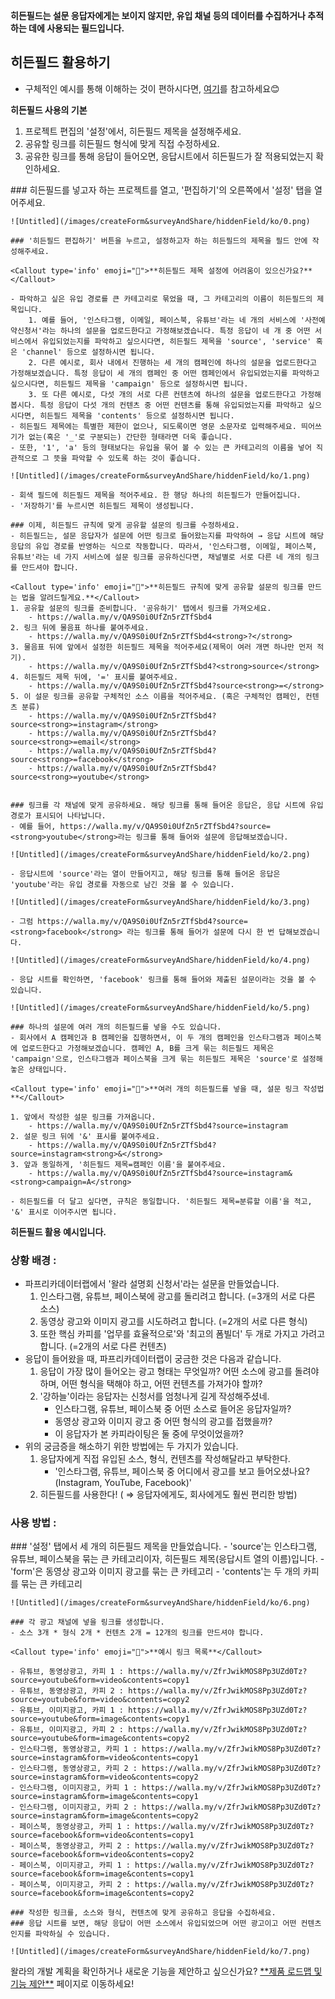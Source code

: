 
<Callout type='info' emoji="🔔">**히든필드는 설문 응답자에게는 보이지 않지만, 유입 채널 등의 데이터를 수집하거나 추적하는 데에 사용되는 필드입니다.**</Callout>

## 히든필드 활용하기

- 구체적인 예시를 통해 이해하는 것이 편하시다면, [여기](https://www.notion.so/46c0b18ad4684855a8a971bcd4787a66?pvs=21)를 참고하세요😊

<Callout type='info' emoji="🔔">**히든필드 사용의 기본**</Callout>
1. 프로젝트 편집의 '설정'에서, 히든필드 제목을 설정해주세요.
2. 공유할 링크를 히든필드 형식에 맞게 직접 수정하세요.
3. 공유한 링크를 통해 응답이 들어오면, 응답시트에서 히든필드가 잘 적용되었는지 확인하세요.

<Steps>
    ### 히든필드를 넣고자 하는 프로젝트를 열고, '편집하기'의 오른쪽에서 '설정' 탭을 열어주세요.

    ![Untitled](/images/createForm&surveyAndShare/hiddenField/ko/0.png)

    ### '히든필드 편집하기' 버튼을 누르고, 설정하고자 하는 히든필드의 제목을 필드 안에 작성해주세요.

    <Callout type='info' emoji="🔔">**히든필드 제목 설정에 어려움이 있으신가요?**</Callout>

    - 파악하고 싶은 유입 경로를 큰 카테고리로 묶었을 때, 그 카테고리의 이름이 히든필드의 제목입니다.
        1. 예를 들어, '인스타그램, 이메일, 페이스북, 유튜브'라는 네 개의 서비스에 '사전예약신청서'라는 하나의 설문을 업로드한다고 가정해보겠습니다. 특정 응답이 네 개 중 어떤 서비스에서 유입되었는지를 파악하고 싶으시다면, 히든필드 제목을 'source', 'service' 혹은 'channel' 등으로 설정하시면 됩니다.
        2. 다른 예시로, 회사 내에서 진행하는 세 개의 캠페인에 하나의 설문을 업로드한다고 가정해보겠습니다. 특정 응답이 세 개의 캠페인 중 어떤 캠페인에서 유입되었는지를 파악하고 싶으시다면, 히든필드 제목을 'campaign' 등으로 설정하시면 됩니다.
        3. 또 다른 예시로, 다섯 개의 서로 다른 컨텐츠에 하나의 설문을 업로드한다고 가정해봅시다. 특정 응답이 다섯 개의 컨텐츠 중 어떤 컨텐츠를 통해 유입되었는지를 파악하고 싶으시다면, 히든필드 제목을 'contents' 등으로 설정하시면 됩니다.
    - 히든필드 제목에는 특별한 제한이 없으나, 되도록이면 영문 소문자로 입력해주세요. 띄어쓰기가 없는(혹은 '_'로 구분되는) 간단한 형태라면 더욱 좋습니다.
    - 또한, '1', 'a' 등의 형태보다는 유입을 묶어 볼 수 있는 큰 카테고리의 이름을 넣어 직관적으로 그 뜻을 파악할 수 있도록 하는 것이 좋습니다.

    ![Untitled](/images/createForm&surveyAndShare/hiddenField/ko/1.png)

    - 회색 필드에 히든필드 제목을 적어주세요. 한 행당 하나의 히든필드가 만들어집니다.
    - '저장하기'를 누르시면 히든필드 제목이 생성됩니다.

    ### 이제, 히든필드 규칙에 맞게 공유할 설문의 링크를 수정하세요.
    - 히든필드는, 설문 응답자가 설문에 어떤 링크로 들어왔는지를 파악하여 → 응답 시트에 해당 응답의 유입 경로를 반영하는 식으로 작동합니다. 따라서, '인스타그램, 이메일, 페이스북, 유튜브'라는 네 가지 서비스에 설문 링크를 공유하신다면, 채널별로 서로 다른 네 개의 링크를 만드셔야 합니다.

    <Callout type='info' emoji="🔔">**히든필드 규칙에 맞게 공유할 설문의 링크를 만드는 법을 알려드릴게요.**</Callout>
    1. 공유할 설문의 링크를 준비합니다. '공유하기' 탭에서 링크를 가져오세요.
        - https://walla.my/v/QA9S0i0UfZn5rZTfSbd4
    2. 링크 뒤에 물음표 하나를 붙여주세요.
        - https://walla.my/v/QA9S0i0UfZn5rZTfSbd4<strong>?</strong>
    3. 물음표 뒤에 앞에서 설정한 히든필드 제목을 적어주세요(제목이 여러 개면 하나만 먼저 적기).
        - https://walla.my/v/QA9S0i0UfZn5rZTfSbd4?<strong>source</strong>
    4. 히든필드 제목 뒤에, '=' 표시를 붙여주세요.
        - https://walla.my/v/QA9S0i0UfZn5rZTfSbd4?source<strong>=</strong>
    5. 이 설문 링크를 공유할 구체적인 소스 이름을 적어주세요. (혹은 구체적인 캠페인, 컨텐츠 분류)
        - https://walla.my/v/QA9S0i0UfZn5rZTfSbd4?source<strong>=instagram</strong>
        - https://walla.my/v/QA9S0i0UfZn5rZTfSbd4?source<strong>=email</strong>
        - https://walla.my/v/QA9S0i0UfZn5rZTfSbd4?source<strong>=facebook</strong>
        - https://walla.my/v/QA9S0i0UfZn5rZTfSbd4?source<strong>=youtube</strong>


    ### 링크를 각 채널에 맞게 공유하세요. 해당 링크를 통해 들어온 응답은, 응답 시트에 유입 경로가 표시되어 나타납니다.
    - 예를 들어, https://walla.my/v/QA9S0i0UfZn5rZTfSbd4?source=<strong>youtube</strong>라는 링크를 통해 들어와 설문에 응답해보겠습니다.

    ![Untitled](/images/createForm&surveyAndShare/hiddenField/ko/2.png)

    - 응답시트에 'source'라는 열이 만들어지고, 해당 링크를 통해 들어온 응답은 'youtube'라는 유입 경로를 자동으로 남긴 것을 볼 수 있습니다.

    ![Untitled](/images/createForm&surveyAndShare/hiddenField/ko/3.png)

    - 그럼 https://walla.my/v/QA9S0i0UfZn5rZTfSbd4?source=<strong>facebook</strong> 라는 링크를 통해 들어가 설문에 다시 한 번 답해보겠습니다.

    ![Untitled](/images/createForm&surveyAndShare/hiddenField/ko/4.png)

    - 응답 시트를 확인하면, 'facebook' 링크를 통해 들어와 제출된 설문이라는 것을 볼 수 있습니다.

    ![Untitled](/images/createForm&surveyAndShare/hiddenField/ko/5.png)

    ### 하나의 설문에 여러 개의 히든필드를 넣을 수도 있습니다.
    - 회사에서 A 캠페인과 B 캠페인을 집행하면서, 이 두 개의 캠페인을 인스타그램과 페이스북에 업로드한다고 가정해보겠습니다. 캠페인 A, B를 크게 묶는 히든필드 제목은 'campaign'으로, 인스타그램과 페이스북을 크게 묶는 히든필드 제목은 'source'로 설정해놓은 상태입니다.

    <Callout type='info' emoji="🔔">**여러 개의 히든필드를 넣을 때, 설문 링크 작성법**</Callout>

    1. 앞에서 작성한 설문 링크를 가져옵니다.
        - https://walla.my/v/QA9S0i0UfZn5rZTfSbd4?source=instagram
    2. 설문 링크 뒤에 '&' 표시를 붙여주세요.
        - https://walla.my/v/QA9S0i0UfZn5rZTfSbd4?source=instagram<strong>&</strong>
    3. 앞과 동일하게, '히든필드 제목=캠페인 이름'을 붙여주세요.
        - https://walla.my/v/QA9S0i0UfZn5rZTfSbd4?source=instagram&<strong>campaign=A</strong>

    - 히든필드를 더 달고 싶다면, 규칙은 동일합니다. '히든필드 제목=분류할 이름'을 적고, '&' 표시로 이어주시면 됩니다.

</Steps>

<Callout type='info' emoji="🔔">**히든필드 활용 예시입니다.**</Callout>

### 상황 배경 :

- 파프리카데이터랩에서 '왈라 설명회 신청서'라는 설문을 만들었습니다.
    1. 인스타그램, 유튜브, 페이스북에 광고를 돌리려고 합니다. (=3개의 서로 다른 소스)
    2. 동영상 광고와 이미지 광고를 시도하려고 합니다. (=2개의 서로 다른 형식) 
    3. 또한 핵심 카피를 '업무를 효율적으로'와 '최고의 폼빌더' 두 개로 가지고 가려고 합니다. (=2개의 서로 다른 컨텐츠)
- 응답이 들어왔을 때, 파프리카데이터랩이 궁금한 것은 다음과 같습니다.
    1. 응답이 가장 많이 들어오는 광고 형태는 무엇일까? 어떤 소스에 광고를 돌려야 하며, 어떤 형식을 택해야 하고, 어떤 컨텐츠를 가져가야 할까?
    2. '강하늘'이라는 응답자는 신청서를 엄청나게 길게 작성해주셨네. 
        - 인스타그램, 유튜브, 페이스북 중 어떤 소스로 들어온 응답자일까?
        - 동영상 광고와 이미지 광고 중 어떤 형식의 광고를 접했을까?
        - 이 응답자가 본 카피라이팅은 둘 중에 무엇이었을까?
- 위의 궁금증을 해소하기 위한 방법에는 두 가지가 있습니다.
    1. 응답자에게 직접 유입된 소스, 형식, 컨텐츠를 작성해달라고 부탁한다.
        - '인스타그램, 유튜브, 페이스북 중 어디에서 광고를 보고 들어오셨나요? (Instagram, YouTube, Facebook)'
    2. 히든필드를 사용한다! ( ⇒ 응답자에게도, 회사에게도 훨씬 편리한 방법)

### 사용 방법 :

<Steps>
    ### '설정' 탭에서 세 개의 히든필드 제목을 만들었습니다.
    - 'source'는 인스타그램, 유튜브, 페이스북을 묶는 큰 카테고리이자, 히든필드 제목(응답시트 열의 이름)입니다.
    - 'form'은 동영상 광고와 이미지 광고를 묶는 큰 카테고리
    - 'contents'는 두 개의 카피를 묶는 큰 카테고리

    ![Untitled](/images/createForm&surveyAndShare/hiddenField/ko/6.png)

    ### 각 광고 채널에 넣을 링크를 생성합니다.
    - 소스 3개 * 형식 2개 * 컨텐츠 2개 = 12개의 링크를 만드셔야 합니다.

    <Callout type='info' emoji="🔔">**예시 링크 목록**</Callout>

    - 유튜브, 동영상광고, 카피 1 : https://walla.my/v/ZfrJwikMOS8Pp3UZd0Tz?source=youtube&form=video&contents=copy1
    - 유튜브, 동영상광고, 카피 2 : https://walla.my/v/ZfrJwikMOS8Pp3UZd0Tz?source=youtube&form=video&contents=copy2
    - 유튜브, 이미지광고, 카피 1 : https://walla.my/v/ZfrJwikMOS8Pp3UZd0Tz?source=youtube&form=image&contents=copy1
    - 유튜브, 이미지광고, 카피 2 : https://walla.my/v/ZfrJwikMOS8Pp3UZd0Tz?source=youtube&form=image&contents=copy2
    - 인스타그램, 동영상광고, 카피 1 : https://walla.my/v/ZfrJwikMOS8Pp3UZd0Tz?source=instagram&form=video&contents=copy1
    - 인스타그램, 동영상광고, 카피 2 : https://walla.my/v/ZfrJwikMOS8Pp3UZd0Tz?source=instagram&form=video&contents=copy2
    - 인스타그램, 이미지광고, 카피 1 : https://walla.my/v/ZfrJwikMOS8Pp3UZd0Tz?source=instagram&form=image&contents=copy1
    - 인스타그램, 이미지광고, 카피 2 : https://walla.my/v/ZfrJwikMOS8Pp3UZd0Tz?source=instagram&form=image&contents=copy2
    - 페이스북, 동영상광고, 카피 1 : https://walla.my/v/ZfrJwikMOS8Pp3UZd0Tz?source=facebook&form=video&contents=copy1
    - 페이스북, 동영상광고, 카피 2 : https://walla.my/v/ZfrJwikMOS8Pp3UZd0Tz?source=facebook&form=video&contents=copy2
    - 페이스북, 이미지광고, 카피 1 : https://walla.my/v/ZfrJwikMOS8Pp3UZd0Tz?source=facebook&form=image&contents=copy1
    - 페이스북, 이미지광고, 카피 2 : https://walla.my/v/ZfrJwikMOS8Pp3UZd0Tz?source=facebook&form=image&contents=copy2

    ### 작성한 링크를, 소스와 형식, 컨텐츠에 맞게 공유하고 응답을 수집하세요.
    ### 응답 시트를 보면, 해당 응답이 어떤 소스에서 유입되었으며 어떤 광고이고 어떤 컨텐츠인지를 파악하실 수 있습니다.

    ![Untitled](/images/createForm&surveyAndShare/hiddenField/ko/7.png)
</Steps>

<Callout type='info' emoji="🔔">
    왈라의 개발 계획을 확인하거나 새로운 기능을 제안하고 싶으신가요? <a href='https://app.walla.my/support/featureRequest' target="_blank" rel="noopener noreferrer" style={{textDecoration: 'underline'}}>**제품 로드맵 및 기능 제안**</a> 페이지로 이동하세요!
</Callout>